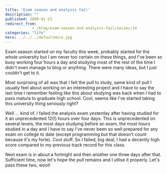 ```yaml
---
title: 'Exam season and analysis fail'
description: ""
published: 2009-01-23
redirect_from: 
            - /blog/exam-season-and-analysis-fail/swizec/14
categories: "life"
hero: ../../../defaultHero.jpg
---
```

Exam season started on my faculty this week, probably started for the whole university but I am never too certain on these things, and I&#x27;ve been so busy working four hours a day and studying most of the rest of the time I didn&#x27;t even manage to blog or anything. There were many ideas, but I just couldn&#x27;t get to it.

Most surprising of all was that I felt the pull to study, same kind of pull I usually feel about working on an interesting project and I have to say the last time I remember feeling like this about studying was back when I had to pass matura to graduate high school. Cool, seems like I&#x27;ve started taking this university thing seriously right?

Well ... kind of. I failed the analysis exam yesterday after having studied for it an unprecedented 12(!) hours over four days. This is unprecedented on several levels, the most days studying before an exam, the most hours studied in a day and I have to say I&#x27;ve never been so well prepared for any exam on college to date (except programming but that doesn&#x27;t count because it&#x27;s my forte). Cool stuff. So I failed, big deal, I had a decently high score compared to my previous track record for this class.

Next exam is in about a fortnight and then another one three days after that. Sufficient time, now let&#x27;s hope the pull remains and I utlise it properly. Let&#x27;s pass these two, woot!
